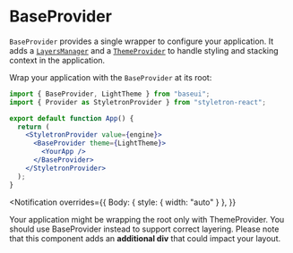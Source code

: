 <!--
Copyright (c) Uber Technologies, Inc.

This source code is licensed under the MIT license found in the
LICENSE file in the root directory of this source tree.
-->



# BaseProvider

`BaseProvider` provides a single wrapper to configure your application.
It adds a [`LayersManager`](/components/layer/)
and a [`ThemeProvider`](/guides/theming/#setup)
to handle styling and stacking context in the application.

Wrap your application with the `BaseProvider` at its root:

```jsx
import { BaseProvider, LightTheme } from "baseui";
import { Provider as StyletronProvider } from "styletron-react";

export default function App() {
  return (
    <StyletronProvider value={engine}>
      <BaseProvider theme={LightTheme}>
        <YourApp />
      </BaseProvider>
    </StyletronProvider>
  );
}
```

<Notification
  overrides={{
    Body: { style: { width: "auto" } },
  }}
>
  Your application might be wrapping the root only with ThemeProvider. You
  should use BaseProvider instead to support correct layering. Please note that
  this component adds an <b>additional div</b> that could impact your layout.
</Notification>
